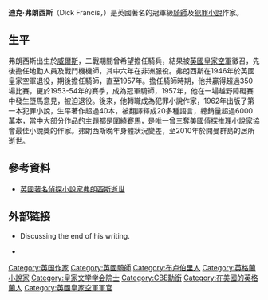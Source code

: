 {{Infobox writer <!-- for more information see [[:Template:Infobox_writer/doc|:Template:Infobox writer/doc]] -->
| name =迪克·弗朗西斯
| image =
| imagesize =
| caption =
| pseudonym =
| birth_name =
| birth_date = {{birth date|1920|10|31}}
| birth_place =[[威爾斯|威爾斯]][[彭布羅克郡|彭布羅克郡]]{{link-en|納伯茨|Narberth, Pembrokeshire}}
| death_date ={{death date and age|2010|2|14|1920|10|31}}
| death_place =[[開曼群島|開曼群島]][[大開曼|大開曼]]
| occupation = [[作家|作家]]、[[騎師|騎師]]
| nationality = {{UK}}
| period =
| genre =
| movement =
| notableworks =
| influences =
| influenced =
| website =
}}

'''迪克·弗朗西斯'''{{CBE}}（Dick Francis，{{Bd|1920年|10月31日|2010年|2月14日|}}）是英國著名的冠軍級[[騎師|騎師]]及[[犯罪小說|犯罪小說]]作家。

==生平==
弗朗西斯出生於[[威爾斯|威爾斯]]，二戰期間曾希望擔任騎兵，結果被[[英國皇家空軍|英國皇家空軍]]徵召，先後擔任地勤人員及戰鬥機機師，其中六年在非洲服役。弗朗西斯在1946年於英國皇家空軍退役，期後擔任騎師，直至1957年。擔任騎師時期，他共贏得超過350場比賽，更於1953-54年的賽季，成為冠軍騎師，1957年，他在一場越野障礙賽中發生墮馬意見，被迫退役。後來，他轉職成為犯罪小說作家，1962年出版了第一本犯罪小說，生平著作超過40本，被翻譯釋成20多種語言，總銷量超過6000萬本，當中大部分作品的主題都是圍繞賽馬，是唯一曾三奪美國偵探推理小說家協會最佳小說獎的作家。弗朗西斯晚年身體狀況變差，至2010年於開曼群島的居所逝世。

==參考資料==
*[https://web.archive.org/web/20160304134924/http://www.publishing.com.hk/pubnews/NewsDetail.asp?NewsID=20100217001 英國著名偵探小說家弗朗西斯逝世 ]

== 外部链接 ==
{{Wikiquotelang|en|Dick Francis}}
* {{cite web |url=http://eyeonbooks.com/icp.php?authID=633 |year=2001 |title=Audio interview: Dick Francis |author=Thompson, Bill (Interviewer) |website=Eye on Books |url-status=dead |archive-url=https://web.archive.org/web/20060220040322/http://eyeonbooks.com/icp.php?authID=633 |archive-date=20 February 2006}} Discussing the end of his writing.
* {{IMDb name|id=0290139}}

{{Authority control}}
{{DEFAULTSORT:francis}}
[[Category:英国作家|Category:英国作家]]
[[Category:英國騎師|Category:英國騎師]]
[[Category:布卢伯里人|Category:布卢伯里人]]
[[Category:英格蘭小說家|Category:英格蘭小說家]]
[[Category:皇家文学学会院士|Category:皇家文学学会院士]]
[[Category:CBE勳銜|Category:CBE勳銜]]
[[Category:在美國的英格蘭人|Category:在美國的英格蘭人]]
[[Category:英國皇家空軍軍官|Category:英國皇家空軍軍官]]